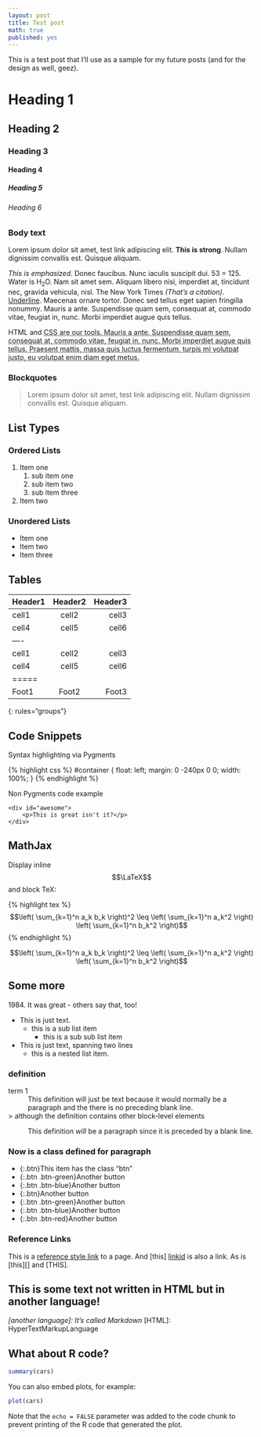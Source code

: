 ```yaml
---
layout: post
title: Test post
math: true
published: yes
---
```

 
This is a test post that I'll use as a sample for my future posts (and for the design as well, geez).
 
# Heading 1 {#myid}
 
## Heading 2
 
### Heading 3
 
#### Heading 4
 
##### Heading 5
 
###### Heading 6
 
### Body text
 
Lorem ipsum dolor sit amet, test link adipiscing elit. **This is strong**. Nullam dignissim convallis est. Quisque aliquam.
 
*This is emphasized*. Donec faucibus. Nunc iaculis suscipit dui. 53 = 125. Water is H<sub>2</sub>O. Nam sit amet sem. Aliquam libero nisi, imperdiet at, tincidunt nec, gravida vehicula, nisl. The New York Times <cite>(That’s a citation)</cite>. <u>Underline</u>. Maecenas ornare tortor. Donec sed tellus eget sapien fringilla nonummy. Mauris a ante. Suspendisse quam sem, consequat at, commodo vitae, feugiat in, nunc. Morbi imperdiet augue quis tellus.
 
HTML and <abbr title="cascading stylesheets">CSS<abbr> are our tools. Mauris a ante. Suspendisse quam sem, consequat at, commodo vitae, feugiat in, nunc. Morbi imperdiet augue quis tellus. Praesent mattis, massa quis luctus fermentum, turpis mi volutpat justo, eu volutpat enim diam eget metus.
 
### Blockquotes
 
> Lorem ipsum dolor sit amet, test link adipiscing elit. Nullam dignissim convallis est. Quisque aliquam.
 
## List Types
 
### Ordered Lists
 
1. Item one
   1. sub item one
   2. sub item two
   3. sub item three
2. Item two
 
### Unordered Lists
 
* Item one
* Item two
* Item three
 
## Tables
 
| Header1 | Header2 | Header3 |
|:--------|:-------:|--------:|
| cell1   | cell2   | cell3   |
| cell4   | cell5   | cell6   |
|----
| cell1   | cell2   | cell3   |
| cell4   | cell5   | cell6   |
|=====
| Foot1   | Foot2   | Foot3
{: rules="groups"}
 
 
## Code Snippets
 
Syntax highlighting via Pygments
 
{% highlight css %}
#container {
  float: left;
  margin: 0 -240px 0 0;
  width: 100%;
}
{% endhighlight %}
 
Non Pygments code example
 
    <div id="awesome">
        <p>This is great isn't it?</p>
    </div>
 
## MathJax
 
Display inline $$\LaTeX$$ and block TeX:
 
{% highlight tex %}
$$\left( \sum_{k=1}^n a_k b_k \right)^2 \leq \left( \sum_{k=1}^n a_k^2 \right) \left( \sum_{k=1}^n b_k^2 \right)$$
{% endhighlight %}
 
$$\left( \sum_{k=1}^n a_k b_k \right)^2 \leq \left( \sum_{k=1}^n a_k^2 \right) \left( \sum_{k=1}^n b_k^2 \right)$$
 
## Some more
 
1984\. It was great
\- others say that, too!
 
 
*   This is just text.
    * this is a sub list item
      * this is a sub sub list item
* This is just text,
    spanning two lines
  * this is a nested list item.
 
[linkid]: http://www.example.com/ "Optional Title"
 
### definition 
 
term 1
: This definition will just be text because it would normally be a
  paragraph and the there is no preceding blank line.
 
  > although the definition contains other block-level elements
 
: This definition *will* be a paragraph since it is preceded by a
  blank line.
 
### Now is a class defined for paragraph
 
* {:.btn}This item has the class "btn"
* {:.btn .btn-green}Another button
* {:.btn .btn-blue}Another button
* {:.btn}Another button
* {:.btn .btn-green}Another button
* {:.btn .btn-blue}Another button
* {:.btn .btn-red}Another button
 
 
### Reference Links
 
This is a [reference style link][linkid] to a page. And [this]
[linkid] is also a link. As is [this][] and [THIS].
 
## This is some text not written in HTML but in another language!
 
*[another language]: It's called Markdown
*[HTML]: HyperTextMarkupLanguage
 
## What about R code?
 
```r
summary(cars)
```
 
You can also embed plots, for example:
 
```r
plot(cars)
```
 
Note that the `echo = FALSE` parameter was added to the code chunk to prevent printing of the R code that generated the plot.
 
[^foottt]: from *tenten.vn*

